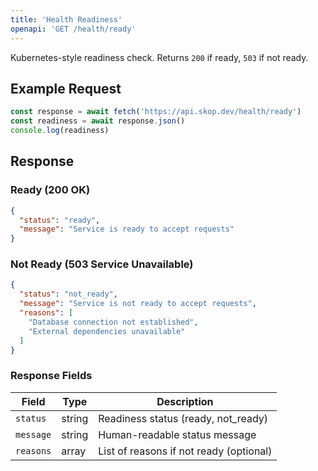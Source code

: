 ```yaml
---
title: 'Health Readiness'
openapi: 'GET /health/ready'
---
```


Kubernetes-style readiness check. Returns `200` if ready, `503` if not ready.

## Example Request

```javascript
const response = await fetch('https://api.skop.dev/health/ready')
const readiness = await response.json()
console.log(readiness)
```

## Response

### Ready (200 OK)

```json
{
  "status": "ready",
  "message": "Service is ready to accept requests"
}
```

### Not Ready (503 Service Unavailable)

```json
{
  "status": "not_ready",
  "message": "Service is not ready to accept requests",
  "reasons": [
    "Database connection not established",
    "External dependencies unavailable"
  ]
}
```

### Response Fields

| Field | Type | Description |
|-------|------|-------------|
| `status` | string | Readiness status (ready, not_ready) |
| `message` | string | Human-readable status message |
| `reasons` | array | List of reasons if not ready (optional) |